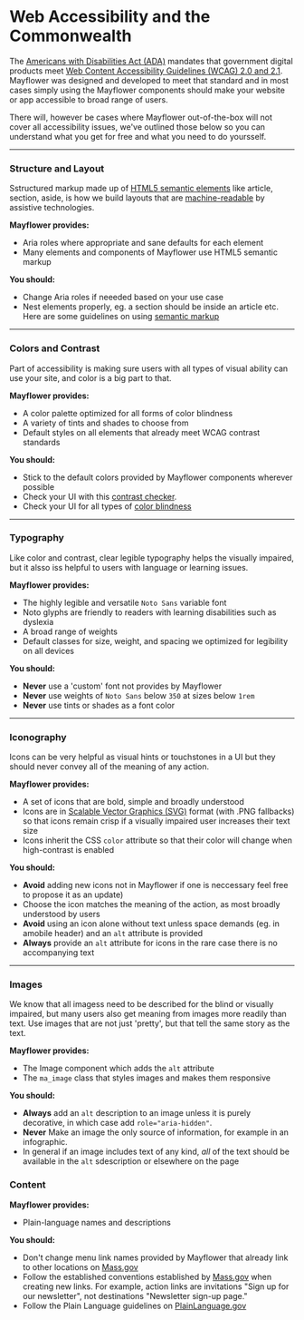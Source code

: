 
<Meta title="Design Principles/Guidelines/Accessibility" />


# Web Accessibility and the Commonwealth

The [Americans with Disabilities Act (ADA)](https://www.ada.gov/) mandates that government digital products meet [Web Content Accessibility Guidelines (WCAG) 2.0 and 2.1](https://www.w3.org/WAI/standards-guidelines/wcag/). Mayflower was designed and developed to meet that standard and in most cases simply using the Mayflower components should make your website or app accessible to broad range of users.

There will, however be cases where Mayflower out-of-the-box will not cover all accessibility issues, we've outlined those below so you can understand what you get for free and what you need to do yoursself.

---

### Structure and Layout

Sstructured markup made up of [HTML5 semantic elements](https://www.w3schools.com/html/html5_semantic_elements.asp) like article, section, aside, is how we build layouts that are [machine-readable](https://www.smashingmagazine.com/2020/10/developing-semantic-web/) by assistive technologies.

**Mayflower provides:**
- Aria roles where appropriate and sane defaults for each element
- Many elements and components of Mayflower use HTML5 semantic markup

**You should:**
- Change Aria roles if neeeded based on your use case
- Nest elements properly, eg. a section should be inside an article etc. Here are some guidelines on using [semantic markup](https://www.freecodecamp.org/news/semantic-html5-elements/)

---

### Colors and Contrast

Part of accessibility is making sure users with all types of visual ability can use your site, and color is a big part to that.

**Mayflower provides:**
- A color palette optimized for all forms of color blindness
- A variety of tints and shades to choose from
- Default styles on all elements that already meet WCAG contrast standards

**You should:**
- Stick to the default colors provided by Mayflower components wherever possible
- Check your UI with this [contrast checker](https://contrastchecker.com/).
- Check your UI for all types of [color blindness](https://accessgarage.wordpress.com/2013/02/09/458/)

---

### Typography

Like color and contrast, clear legible typography helps the visually impaired, but it alsso iss helpful to users with language or learning issues.

**Mayflower provides:**
- The highly legible and versatile `Noto Sans` variable font
- Noto glyphs are friendly to readers with learning disabilities such as dyslexia
- A broad range of weights
- Default classes for size, weight, and spacing we optimized for legibility on all devices

**You should:**
- **Never** use a 'custom' font not provides by Mayflower
- **Never** use weights of `Noto Sans` below `350` at sizes below `1rem`
- **Never** use tints or shades as a font color

---

### Iconography

Icons can be very helpful as visual hints or touchstones in a UI but they should never convey all of the meaning of any action.

**Mayflower provides:**
- A set of icons that are bold, simple and broadly understood
- Icons are in [Scalable Vector Graphics (SVG)](https://en.wikipedia.org/wiki/Scalable_Vector_Graphics) format (with .PNG fallbacks) so that icons remain crisp if a visually impaired user increases their text size
- Icons inherit the CSS `color` attribute so that their color will change when high-contrast is enabled

**You should:**
- **Avoid** adding new icons not in Mayflower if one is neccessary feel free to propose it as an update)
- Choose the icon matches the meaning of the action, as most broadly understood by users
- **Avoid** using an icon alone without text unless space demands (eg. in amobile header) and an `alt` attribute is provided
- **Always** provide an `alt` attribute for icons in the rare case there is no accompanying text

---

### Images

We know that all imagess need to be described for the blind or visually impaired, but many users also get meaning from images more readily than text. Use images that are not just 'pretty', but that tell the same story as the text.

**Mayflower provides:**
- The Image component which adds the `alt` attribute
- The `ma_image` class that styles images and makes them responsive

**You should:**
- **Always** add an `alt` description to an image unless it is purely decorative, in which case add `role="aria-hidden"`.
- **Never** Make an image the only source of information, for example in an infographic.
- In general if an image includes text of any kind, *all* of the text should be available in the `alt` sdescription or elsewhere on the page

### Content

**Mayflower provides:**
- Plain-language names and descriptions

**You should:**
- Don't change menu link names provided by Mayflower that already link to other locations on [Mass.gov](http://www.mass.gov)
- Follow the established conventions established by [Mass.gov](https://www.mass.gov) when creating new links. For example, action links are invitations "Sign up for our newsletter", not destinations "Newsletter sign-up page."
- Follow the Plain Language guidelines on [PlainLanguage.gov](https://www.PlainLanguage.gov)
